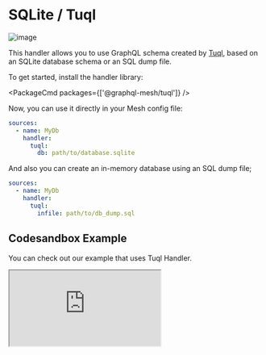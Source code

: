 
# SQLite / Tuql

![image](https://user-images.githubusercontent.com/20847995/79220131-228d5480-7e5c-11ea-8faa-63083653573b.png)

This handler allows you to use GraphQL schema created by [Tuql](https://github.com/bradleyboy/tuql), based on an SQLite database schema or an SQL dump file.

To get started, install the handler library:

<PackageCmd packages={['@graphql-mesh/tuql']} />

Now, you can use it directly in your Mesh config file:

```yaml filename=".meshrc.yaml" {4-5}
sources:
  - name: MyDb
    handler:
      tuql:
        db: path/to/database.sqlite
```

And also you can create an in-memory database using an SQL dump file;

```yaml filename=".meshrc.yaml" {5}
sources:
  - name: MyDb
    handler:
      tuql:
        infile: path/to/db_dump.sql
```

## Codesandbox Example

You can check out our example that uses Tuql Handler.

<iframe
  src="https://codesandbox.io/embed/github/Urigo/graphql-mesh/tree/master/examples/sqlite-chinook?fontsize=14&hidenavigation=1&theme=dark&module=%2F.meshrc.yml"
  className="mt-6 w-full h-[500px] rounded-md"
  title="chinook-example"
  allow="geolocation; microphone; camera; midi; vr; accelerometer; gyroscope; payment; ambient-light-sensor; encrypted-media; usb"
  sandbox="allow-modals allow-forms allow-popups allow-scripts allow-same-origin"
/>

## Config API Reference


<API />
